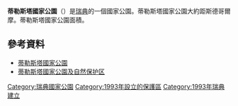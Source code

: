 {{Infobox protected area
| name = 蒂勒斯塔國家公園
| alt_name = Tyresta nationalpark
| iucn_category = II
| photo = Stensjön, Tyresta national park, 2007-07-31, northern shore on Stensjöborg, view southeast.jpeg
| photo_width = 288
| photo_caption = 斯滕湖（Stensjön）
| location = {{SWE}}[[斯德哥尔摩省|斯德哥尔摩省]]
| nearest_city = 
| coords = {{coord|59|11|N|18|18|E|region:SE_type:landmark|display=inline,title}}
| area = {{convert|20|km2|sqmi|abbr=on}}<ref name="naturvårdsverket">{{cite web | title=Tyresta National Park | url=http://www.naturvardsverket.se/en/Enjoying-nature/Protected-areas/National-Parks/Tyresta/  | publisher=[[Environmental_Protection_Agency_(Sweden)|Naturvårdsverket]] | accessdate=2009-02-26}}</ref> <!--19.64?? http://www.naturvardsverket.se/sv/Att-vara-ute-i-naturen/Nationalparker-och-andra-fina-platser/Nationalparker/Tyresta/ -->
| established = 1993年<ref name="naturvårdsverket" />
| visitation_num = 
| visitation_year = 
| governing_body = 
| website = 
}}

'''蒂勒斯塔國家公園'''（{{lang-sv|Tyresta nationalpark}}）是[[瑞典|瑞典]]的一個國家公園。蒂勒斯塔國家公園大約距斯德哥爾摩{{convert|20|km|mi|abbr=on}}。蒂勒斯塔國家公園面積{{convert|27|km2|mi2|abbr=on}}。
== 參考資料 ==
{{reflist}}
{{Commons category|Tyresta National Park|Tyresta National Park}}
* [http://sverigesnationalparker.se/en/choose-park---list/tyresta-national-park/ 蒂勒斯塔國家公園] 
*[https://web.archive.org/web/20120508060440/http://www.tyresta.se/?page_id=60 蒂勒斯塔國家公園及自然保护区]

{{瑞典国家公园}}
[[Category:瑞典國家公園|Category:瑞典國家公園]]
[[Category:1993年設立的保護區|Category:1993年設立的保護區]]
[[Category:1993年瑞典建立|Category:1993年瑞典建立]]